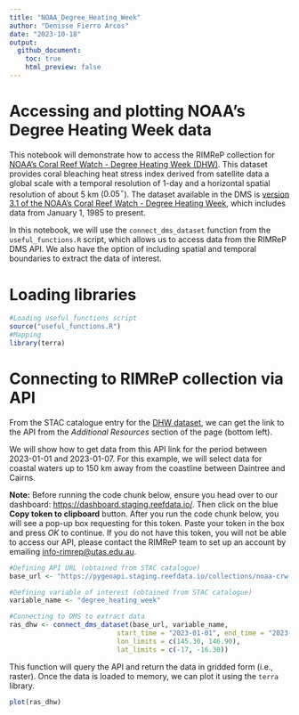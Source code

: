 ---
title: "NOAA_Degree_Heating_Week"
author: "Denisse Fierro Arcos"
date: "2023-10-18"
output:
  github_document:
    toc: true
    html_preview: false
---

# Accessing and plotting NOAA's Degree Heating Week data
This notebook will demonstrate how to access the RIMReP collection for [NOAA's Coral Reef Watch - Degree Heating Week (DHW)](https://stac.staging.reefdata.io/browser/collections/noaa-crw/items/noaa-crw-dhw?.language=en&.asset=asset-data). This dataset provides coral bleaching heat stress index derived from satellite data a global scale with a temporal resolution of 1-day and a horizontal spatial resolution of about 5 km ($0.05^{\circ}$). The dataset available in the DMS is [version 3.1 of the NOAA's Coral Reef Watch - Degree Heating Week](https://coralreefwatch.noaa.gov/index.php), which includes data from January 1, 1985 to present.  
  
In this notebook, we will use the `connect_dms_dataset` function from the `useful_functions.R` script, which allows us to access data from the RIMReP DMS API. We also have the option of including spatial and temporal boundaries to extract the data of interest.  
    
# Loading libraries
  
```{r, results = "hide", message = F, warning = F}
#Loading useful_functions script
source("useful_functions.R")
#Mapping
library(terra)
```
  
# Connecting to RIMReP collection via API
From the STAC catalogue entry for the [DHW dataset](https://stac.staging.reefdata.io/browser/collections/noaa-crw/items/noaa-crw-dhw?.language=en&.asset=asset-data), we can get the link to the API from the *Additional Resources* section of the page (bottom left).  
  
We will show how to get data from this API link for the period between 2023-01-01 and 2023-01-07. For this example, we will select data for coastal waters up to 150 km away from the coastline between Daintree and Cairns.  
  
**Note:** Before running the code chunk below, ensure you head over to our dashboard: [https://dashboard.staging.reefdata.io/](https://dashboard.staging.reefdata.io/). Then click on the blue **Copy token to clipboard** button. After you run the code chunk below, you will see a pop-up box requesting for this token. Paste your token in the box and press *OK* to continue. If you do not have this token, you will not be able to access our API, please contact the RIMReP team to set up an account by emailing [info-rimrep@utas.edu.au](mailto:info-rimrep@utas.edu.au).  
  
```{r}
#Defining API URL (obtained from STAC catalogue)
base_url <- "https://pygeoapi.staging.reefdata.io/collections/noaa-crw-dhw/"

#Defining variable of interest (obtained from STAC catalogue)
variable_name <- "degree_heating_week"

#Connecting to DMS to extract data
ras_dhw <- connect_dms_dataset(base_url, variable_name,
                           start_time = "2023-01-01", end_time = "2023-01-07", 
                           lon_limits = c(145.30, 146.90),
                           lat_limits = c(-17, -16.30))
```
  
This function will query the API and return the data in gridded form (i.e., raster). Once the data is loaded to memory, we can plot it using the `terra` library.  
  
```{r}
plot(ras_dhw)
```


